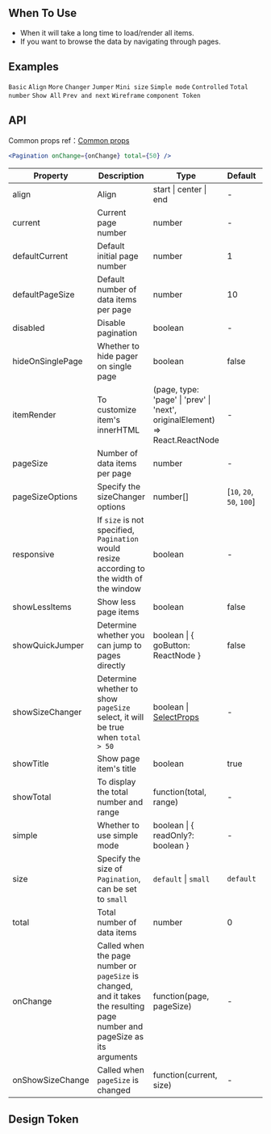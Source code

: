 

<Meta of={PaginationStories} />

        
## When To Use

- When it will take a long time to load/render all items.
- If you want to browse the data by navigating through pages.

## Examples

<code src="./demo/basic.tsx">Basic</code>
<code src="./demo/align.tsx" version="5.19.0">Align</code>
<code src="./demo/more.tsx">More</code>
<code src="./demo/changer.tsx">Changer</code>
<code src="./demo/jump.tsx">Jumper</code>
<code src="./demo/mini.tsx">Mini size</code>
<code src="./demo/simple.tsx">Simple mode</code>
<code src="./demo/controlled.tsx">Controlled</code>
<code src="./demo/total.tsx">Total number</code>
<code src="./demo/all.tsx">Show All</code>
<code src="./demo/itemRender.tsx">Prev and next</code>
<code src="./demo/wireframe.tsx" debug>Wireframe</code>
<code src="./demo/component-token.tsx" debug>component Token</code>

## API

Common props ref：[Common props](/docs/react/common-props)

```jsx
<Pagination onChange={onChange} total={50} />
```

| Property | Description | Type | Default | Version |
| --- | --- | --- | --- | --- |
| align | Align | start \| center \| end | - | 5.19.0 |
| current | Current page number | number | - |  |
| defaultCurrent | Default initial page number | number | 1 |  |
| defaultPageSize | Default number of data items per page | number | 10 |  |
| disabled | Disable pagination | boolean | - |  |
| hideOnSinglePage | Whether to hide pager on single page | boolean | false |  |
| itemRender | To customize item's innerHTML | (page, type: 'page' \| 'prev' \| 'next', originalElement) => React.ReactNode | - |  |
| pageSize | Number of data items per page | number | - |  |
| pageSizeOptions | Specify the sizeChanger options | number\[] | \[`10`, `20`, `50`, `100`] |  |
| responsive | If `size` is not specified, `Pagination` would resize according to the width of the window | boolean | - |  |
| showLessItems | Show less page items | boolean | false |  |
| showQuickJumper | Determine whether you can jump to pages directly | boolean \| { goButton: ReactNode } | false |  |
| showSizeChanger | Determine whether to show `pageSize` select, it will be true when `total > 50` | boolean \| [SelectProps](/components/select#api) | - | SelectProps: 5.21.0 |
| showTitle | Show page item's title | boolean | true |  |
| showTotal | To display the total number and range | function(total, range) | - |  |
| simple | Whether to use simple mode | boolean \| { readOnly?: boolean } | - |  |
| size | Specify the size of `Pagination`, can be set to `small` | `default` \| `small` | `default` |  |
| total | Total number of data items | number | 0 |  |
| onChange | Called when the page number or `pageSize` is changed, and it takes the resulting page number and pageSize as its arguments | function(page, pageSize) | - |  |
| onShowSizeChange | Called when `pageSize` is changed | function(current, size) | - |  |

## Design Token

<ComponentTokenTable component="Pagination"></ComponentTokenTable>


